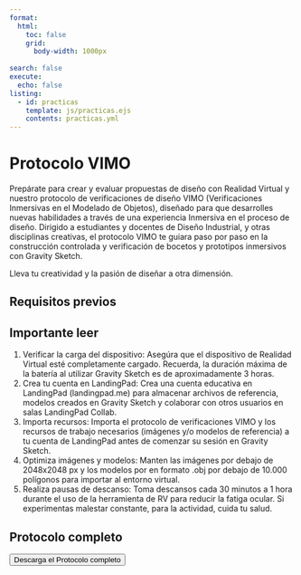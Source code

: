 ---
format:
  html:
    toc: false
    grid:
      body-width: 1000px
      
search: false
execute:
  echo: false
listing:
  - id: practicas
    template: js/practicas.ejs
    contents: practicas.yml
---


# Protocolo VIMO
Prepárate para crear y evaluar propuestas de diseño con Realidad Virtual y nuestro protocolo de verificaciones de diseño VIMO (Verificaciones Inmersivas en el Modelado de Objetos), diseñado para que desarrolles nuevas habilidades a través de una experiencia Inmersiva en el proceso de diseño. Dirigido a estudiantes y docentes de Diseño Industrial, y otras disciplinas creativas, el protocolo VIMO te guiara paso por paso en la construcción controlada y verificación de bocetos y prototipos inmersivos con Gravity Sketch. 

Lleva tu creatividad y la pasión de diseñar a otra dimensión.

## Requisitos previos

::: {.callout-important}
## Importante leer
:::

1. Verificar la carga del dispositivo: Asegúra que el dispositivo de Realidad Virtual esté completamente cargado. Recuerda, la duración máxima de la batería al utilizar Gravity Sketch es de aproximadamente 3 horas.
2. Crea tu cuenta en LandingPad: Crea una cuenta educativa en LandingPad (landingpad.me) para almacenar archivos de referencia, modelos creados en Gravity Sketch y colaborar con otros usuarios en salas LandingPad Collab.
3. Importa recursos: Importa el protocolo de verificaciones VIMO y los recursos de trabajo necesarios (imágenes y/o modelos de referencia) a tu cuenta de LandingPad antes de comenzar su sesión en Gravity Sketch.
4. Optimiza imágenes y modelos: Manten las imágenes por debajo de 2048x2048 px y los modelos por en formato .obj por debajo de 10.000 polígonos para importar al entorno virtual. 
5. Realiza pausas de descanso: Toma descansos cada 30 minutos a 1 hora durante el uso de la herramienta de RV para reducir la fatiga ocular. Si experimentas malestar constante, para la actividad, cuida tu salud.

## Protocolo completo


<a href="imgs/protocolo/protocolo_completo.zip" download="Protocolo_para_verificaciones_inmersivas">
<button >Descarga el Protocolo completo <i class="bi bi-download"></i></button> 
</a>
<!-- class="button-34" -->

